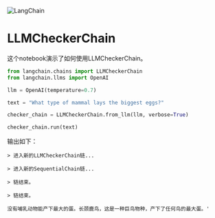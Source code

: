 

<Head>
  <script>
    {
      `(function() {
         var _hmt = _hmt || [];
(function() {
  var hm = document.createElement("script");
  hm.src = "https://hm.baidu.com/hm.js?e60fb290e204e04c5cb6f79b0ac1e697";
  var s = document.getElementsByTagName("script")[0]; 
  s.parentNode.insertBefore(hm, s);
})();
       })();`
    }
  </script>
</Head>

![LangChain](https://pica.zhimg.com/50/v2-56e8bbb52aa271012541c1fe1ceb11a2_r.gif)



# LLMCheckerChain
这个notebook演示了如何使用LLMCheckerChain。
```python
from langchain.chains import LLMCheckerChain
from langchain.llms import OpenAI

llm = OpenAI(temperature=0.7)

text = "What type of mammal lays the biggest eggs?"

checker_chain = LLMCheckerChain.from_llm(llm, verbose=True)

checker_chain.run(text)
```
输出如下：
```
> 进入新的LLMCheckerChain链...

> 进入新的SequentialChain链...

> 链结束。

> 链结束。
```

```
没有哺乳动物能产下最大的蛋。长颈鹿鸟，这是一种巨鸟物种，产下了任何鸟的最大蛋。'
```